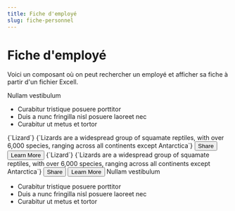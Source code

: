 ```yaml
---
title: Fiche d'employé
slug: fiche-personnel
---
```



# Fiche d'employé

Voici un composant où on peut rechercher un employé et afficher sa fiche à partir d'un fichier Excell.

<Box display="flex" justifyContent="center" alignItems="center">
  <Grid container spacing={2} my={4}>
    <Grid md={6} display="flex" justifyContent="center" alignItems="center">
      <Typography variant="h2">Nullam vestibulum</Typography>
      <ul>
        <li>Curabitur tristique posuere porttitor </li>
        <li>Duis a nunc fringilla nisl posuere laoreet nec</li>
        <li>Curabitur ut metus et tortor</li>
      </ul>
    </Grid>
    <Grid md={6} display="flex" justifyContent="center" alignItems="center">
      <Card sx={{ maxWidth: 345 }}>
        <CardMedia component="img" alt="green iguana" height="140" image="https://mui.com/static/images/cards/contemplative-reptile.jpg" />
        <CardContent>
          <Typography gutterBottom variant="h5" component="div">
            {`Lizard`}
          </Typography>
          <Typography variant="body2" color="text.secondary">
            {`Lizards are a widespread group of squamate reptiles, with over 6,000 species, ranging across all continents except Antarctica`}
          </Typography>
        </CardContent>
        <CardActions sx={{ justifyContent: 'flex-end' }}>
          <Button size="small">Share</Button>
          <Button size="small">Learn More</Button>
        </CardActions>
      </Card>
    </Grid>
  </Grid>
</Box>

<FichePersonnel />

<Box display="flex" justifyContent="center" alignItems="center">
  <Grid container spacing={2} my={4}>
    <Grid md={6} display="flex" justifyContent="center" alignItems="center">
      <Card sx={{ maxWidth: 345 }}>
        <CardMedia component="img" alt="green iguana" height="140" image="https://mui.com/static/images/cards/contemplative-reptile.jpg" />
        <CardContent>
          <Typography gutterBottom variant="h5" component="div">
            {`Lizard`}
          </Typography>
          <Typography variant="body2" color="text.secondary">
            {`Lizards are a widespread group of squamate reptiles, with over 6,000 species, ranging across all continents except Antarctica`}
          </Typography>
        </CardContent>
        <CardActions sx={{ justifyContent: 'flex-end' }}>
          <Button size="small">Share</Button>
          <Button size="small">Learn More</Button>
        </CardActions>
      </Card>
    </Grid>
    <Grid md={6} display="flex" justifyContent="center" alignItems="center">
      <Typography variant="h2">Nullam vestibulum</Typography>
      <ul>
        <li>Curabitur tristique posuere porttitor </li>
        <li>Duis a nunc fringilla nisl posuere laoreet nec</li>
        <li>Curabitur ut metus et tortor</li>
      </ul>
    </Grid>
  </Grid>
</Box>
